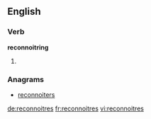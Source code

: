 ==English==

===Verb===
'''reconnoitring'''
# {{third-person singular of|[[reconnoitre]]}}

===Anagrams===
* [[reconnoiters#English|reconnoiters]]

[[de:reconnoitres]]
[[fr:reconnoitres]]
[[vi:reconnoitres]]
